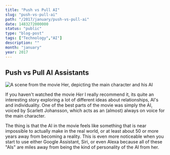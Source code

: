 ```yaml
---
title: "Push vs Pull AI"
slug: "push-vs-pull-ai"
path: "/2017/january/push-vs-pull-ai"
date: 1483272000000
status: "public"
type: "blog-post"
tags: ["Technology","AI"]
description: ""
month: "january"
year: 2017
---
```



## Push vs Pull AI Assistants

<img alt="A scene from the movie Her, depicting the main character and his AI" src="/her.jpg" style="max-width: 100%; height: auto;" />

If you haven't watched the movie <cite>Her</cite> I really recommend it, its
quite an interesting story exploring a lot of different ideas about
relationships, AI's and individuality. One of the best parts of the movie was
simply the AI, voiced by Scarlett Johansson, which acts as an (almost) always on
voice for the main character.

The thing is that the AI in the movie feels like something that is near
impossible to actually make in the real world, or at least about 50 or more
years away from becoming a reality. This is even more noticeable when you start
to use either Google Assistant, Siri, or even Alexa because all of these "AIs"
are miles away from being the kind of personality of the AI from her.


